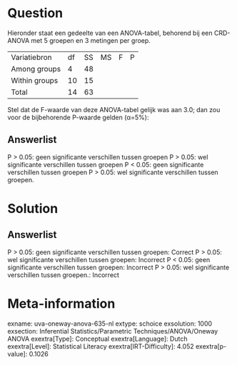 Question
========

Hieronder staat een gedeelte van een ANOVA-tabel, behorend bij een
CRD-ANOVA met 5 groepen en 3 metingen per groep.

  --------------- ---- ---- ---- --- ---
  Variatiebron    df   SS   MS   F   P
  Among groups    4    48            
  Within groups   10   15            
  Total           14   63            
  --------------- ---- ---- ---- --- ---

Stel dat de F-waarde van deze ANOVA-tabel gelijk was aan 3.0; dan zou
voor de bijbehorende P-waarde gelden (α=5%):

Answerlist
----------

P > 0.05: geen significante verschillen tussen groepen
P > 0.05: wel significante verschillen tussen groepen
P < 0.05: geen significante verschillen tussen groepen
P > 0.05: wel significante verschillen tussen groepen.

Solution
========

Answerlist
----------

P > 0.05: geen significante verschillen tussen groepen: Correct
P > 0.05: wel significante verschillen tussen groepen: Incorrect
P < 0.05: geen significante verschillen tussen groepen: Incorrect
P > 0.05: wel significante verschillen tussen groepen.: Incorrect

Meta-information
================
exname: uva-oneway-anova-635-nl
extype: schoice
exsolution: 1000
exsection: Inferential Statistics/Parametric Techniques/ANOVA/Oneway ANOVA
exextra[Type]: Conceptual
exextra[Language]: Dutch
exextra[Level]: Statistical Literacy
exextra[IRT-Difficulty]: 4.052
exextra[p-value]: 0.1026
